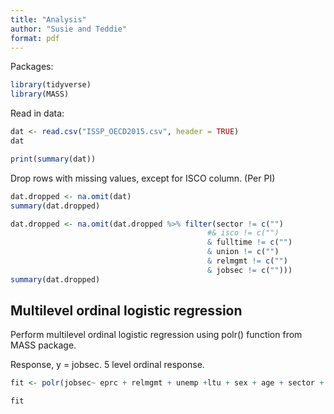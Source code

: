```yaml
---
title: "Analysis"
author: "Susie and Teddie"
format: pdf
---
```

Packages: 

```r
library(tidyverse)
library(MASS)
```


Read in data: 
```r
dat <- read.csv("ISSP_OECD2015.csv", header = TRUE)
dat

print(summary(dat))
```

Drop rows with missing values, except for ISCO column. (Per PI)
```r
dat.dropped <- na.omit(dat)
summary(dat.dropped)

dat.dropped <- na.omit(dat.dropped %>% filter(sector != c("")
                                            #& isco != c("")
                                            & fulltime != c("")
                                            & union != c("")
                                            & relmgmt != c("")
                                            & jobsec != c("")))
summary(dat.dropped)
```

## Multilevel ordinal logistic regression
Perform multilevel ordinal logistic regression using polr() function from MASS package.

Response, y = jobsec.  5 level ordinal response. 


```r

fit <- polr(jobsec~ eprc + relmgmt + unemp +ltu + sex + age + sector + fulltime + union, data = dat.dropped)

fit

```




